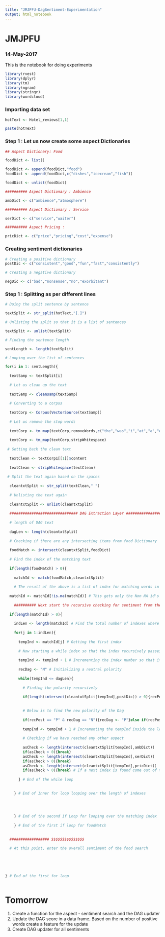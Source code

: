 ```yaml
---
title: "JMJPFU-DagSentiment-Experimentation"
output: html_notebook
---
```


# JMJPFU
### 14-May-2017

This is the notebook for doing experiments

```r
library(rvest)
library(dplyr)
library(tm)
library(ngram)
library(stringr)
library(wordcloud)
```

### Importing data set

```r
hotText <- Hotel_reviews[1,1]

paste(hotText)
```

### Step 1 : Let us now create some aspect Dictionaries

```r
## Aspect Dictionary: Food

foodDict <- list()

foodDict <- append(foodDict,"food")
foodDict <- append(foodDict,c("dishes","icecream","fish"))

foodDict <- unlist(foodDict)

########## Aspect Dictionary : Ambience

ambDict <- c("ambience","atmosphere")

########## Aspect Dictionary : Service

serDict <- c("service","waiter")

########## Aspect Pricing :

pricDict <- c("price","pricing","cost","expense")

```

### Creating sentiment dictionaries

```r
# Creating a positive dictionary
postDic <- c("consistent","good","fun","fast","consistently")

# Creating a negative dictionary

negDic <- c("bad","nonsense","no","exorbitant")


```






### Step 1 : Splitting as per different lines

```r

# Doing the split sentence by sentence

textSplit <- str_split(hotText,"[.]")

# Unlisting the split so that it is a list of sentences

textSplit <- unlist(textSplit)

# Finding the sentence length

sentLength <- length(textSplit)

# Looping over the list of sentences

for(i in 1: sentLength){
  
  textSamp <- textSplit[i]
  
  # Let us clean up the text
  
  textSamp <- cleansamp(textSamp)
  
  # Converting to a corpus
  
  textCorp <- Corpus(VectorSource(textSamp))
  
  # Let us remove the stop words
  
  textCorp <- tm_map(textCorp,removeWords,c("the","was","i","at","a","when","is","and","has","for","of","are","to","an","it","in","be","if","on","since","as","had","so","he","him","me","her","she","its","that","its","been","he","there"))
  
  textCorp <- tm_map(textCorp,stripWhitespace)
  
 # Getting back the clean text
  
  textClean <- textCorp1[[1]]$content
  
  textClean <- stripWhitespace(textClean)
  
 # Split the text again based on the spaces 
  
  cleantxtSplit <- str_split(textClean," ")
  
  # Unlisting the text again
  
  cleantxtSplit <- unlist(cleantxtSplit)
  
  ############################### DAG Extraction Layer ######################
  
  # length of DAG text
  
  dagLen <- length(cleantxtSplit)
  
  # Checking if there are any intersecting items from food Dictionary
  
  foodMatch <- intersect(cleantxtSplit,foodDict)
  
  # Find the index of the matching text
  
  if(length(foodMatch) > 0){
    
    matchId <- match(foodMatch,cleantxtSplit)
    
    # The result of the above is a list of index for matching words in the dictionary. If the match is found the index is listed there. Else we get only NA's 
  
  matchId <- matchId[!is.na(matchId)] # This gets only the Non NA id's
    
    ########## Next start the recursive checking for sentiment from the sentiment dictionary #####
  
  if(length(matchId) > 0){  
    
    indLen <- length(matchId) # Find the total number of indexes where the dictionary is matching
    
    for(j in 1:indLen){
      
      tempInd <- matchId[j] # Getting the first index
      
      # Now starting a while index so that the index recursively passess through the DAG
      
      tempInd <- tempInd + 1 # Incrementing the index number so that it starts comparing with the next word onward
      
      recDag <- "N" # Initializing a neutral polarity
      
      while(tempInd <= dagLen){
        
        # Finding the polarity recursively
        
        if(length(intersect(cleantxtSplit[tempInd],postDic)) > 0){recPost <- "P"}else     if(length(intersect(cleantxtSplit[tempInd],negDic)) > 0){recDag <- "Ne" }else{recPost <- "N"}
        
        
        # Below is to find the new polarity of the Dag
        
        if(recPost == "P" & recDag == "N"){recDag <- "P"}else if(recPost == "Ne" & recDag == "N"){recDag <- "Ne"}else if(recPost == "N" & recDag == "N"){recDag <- "N"}else if(recPost == "P" & recDag == "P"){recDag <- "P"}else if(recPost == "Ne" & recDag == "P" ){recDag == "Ne"}else if(recPost == "N" & recDag == "P"){recDag <- "P"}else{recDag == "Ne"}
        
        tempInd <- tempInd + 1 # Incrementing the tempInd inside the loop
        
        # Checking if we have reached any other aspect
        
        asCheck <- length(intersect(cleantxtSplit[tempInd],ambDict))
        if(asCheck > 0){break}
        asCheck <- length(intersect(cleantxtSplit[tempInd],serDict))
        if(asCheck > 0){break}
        asCheck <- length(intersect(cleantxtSplit[tempInd],pricDict))
        if(asCheck > 0){break} # If a next index is found come out of the while loop
        
      } # End of the while loop
      
      
    } # End of Inner for loop looping over the length of indexes
    
    
    
    
    } # End of the second if Loop for looping over the matching index
    
    } # End of the first if loop for foodMatch
  
  
  ################## $$$$$$$$$$$$$$$
  
  # At this point, enter the overall sentiment of the food search
  
  
  
  
  
} # End of the first for loop



```
# Tomorrow

1. Create a function for the aspect - sentiment search and the DAG updater
2. Update the DAG score in a data frame. Based on the number of positive words create a feature for the update
3. Create DAG updater for all sentiments
